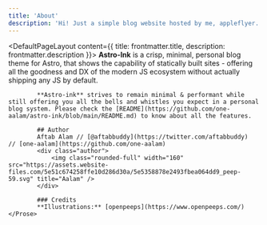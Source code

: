 ```yaml
---
title: 'About'
description: 'Hi! Just a simple blog website hosted by me, appleflyer.'
---
```


<DefaultPageLayout content={{ title: frontmatter.title, description: frontmatter.description }}>
    <Prose>
            **Astro-Ink** is a crisp, minimal, personal blog theme for Astro, that shows the capability of statically built sites - offering all the goodness and DX of the modern JS ecosystem without actually shipping any JS by default.

            **Astro-ink** strives to remain minimal & performant while still offering you all the bells and whistles you expect in a personal blog system. Please check the [README](https://github.com/one-aalam/astro-ink/blob/main/README.md) to know about all the features. 

            ## Author
            Aftab Alam // [@aftabbuddy](https://twitter.com/aftabbuddy)  // [one-aalam](https://github.com/one-aalam)
            <div class="author">
                <img class="rounded-full" width="160" src="https://assets.website-files.com/5e51c674258ffe10d286d30a/5e5358878e2493fbea064dd9_peep-59.svg" title="Aalam" />
            </div>

            ### Credits
            **Illustrations:** [openpeeps](https://www.openpeeps.com/)
    </Prose>
</DefaultPageLayout>
